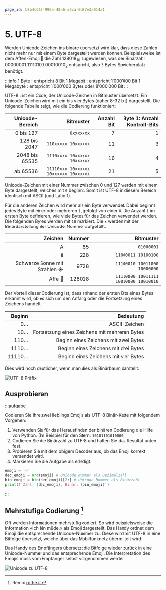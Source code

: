```yaml
---
page_id: b8b4c517-996a-48a6-a6ca-0d87e3a014a1
---
```



# 5. UTF-8

Werden Unicode-Zeichen ins binäre übersetzt wird klar, dass diese Zahlen nicht mehr nur mit einem Byte dargestellt werden können. Beispielsweise ist dem Affen-Emoji 🐒 die Zahl $128018_{10}$ zugewiesen, was der Binärzahl $00000001\:11110100\:00010010_{2}$ entspricht, also `3` Bytes Speicherplatz benötigt.


:::info
1 Byte
: entspricht $8$ Bit
1 Megabit
: entspricht $1'000'000$ Bit
1 Megabyte
: entspricht $1'000'000$ Bytes oder $8'000'000$ Bit
:::

UTF-8
: ist ein Code, der Unicode-Zeichen in Bitmuster übersetzt. Ein Unicode-Zeichen wird mit ein bis vier Bytes (daher 8-32 bit) dargestellt. Die folgende Tabelle zeigt, wie die Codierung funktioniert:

| Unicode-Bereich |                             Bitmuster | Anzahl Bit | Byte 1: Anzahl Kontroll-Bits |
| --------------: | ------------------------------------: | ---------: | ---------------------------: |
|       0 bis 127 |                            `0xxxxxxx` |          7 |                            1 |
|    128 bis 2047 |                   `110xxxxx 10xxxxxx` |         11 |                            3 |
|  2048 bis 65535 |          `1110xxxx 10xxxxxx 10xxxxxx` |         16 |                            4 |
|        ab 65536 | `11110xxx 10xxxxxx 10xxxxxx 10xxxxxx` |         21 |                            5 |

Unicode-Zeichen mit einer Nummer zwischen 0 und 127 werden mit einem Byte dargestellt, welches mit `0` beginnt. Somit ist UTF-8 in diesem Bereich identisch mit ASCII (und Latin 1).

Für die anderen Zeichen wird mehr als ein Byte verwendet. Dabei beginnt jedes Byte mit einer oder mehreren `1`, gefolgt von einer `0`. Die Anzahl `1` im ersten Byte definieren, wie viele Bytes für das Zeichen verwendet werden. Die folgenden Bytes werden mit `10` markiert. Die `x` werden mit der Binärdarstellung der Unicode-Nummer aufgefüllt.

|                       Zeichen | Nummer |                             Bitmuster |
| ----------------------------: | -----: | ------------------------------------: |
|                             A |     65 |                            `01000001` |
|                             ä |    228 |                   `11000011 10100100` |
| Schwarze Sonne mit Strahlen ☀ |   9728 |          `11100010 10011000 10000000` |
|                        Affe 🐒 | 128018 | `11110000 10011111 10010000 10010010` |

Der Vorteil dieser Codierung ist, dass anhand der ersten Bits eines Bytes erkannt wird, ob es sich um den Anfang oder die Fortsetzung eines Zeichens handelt.

| Beginn |                                     Bedeutung |
| -----: | --------------------------------------------: |
|     0… |                                 ASCII-Zeichen |
|    10… | Fortsetzung eines Zeichens mit mehreren Bytes |
|   110… |          Beginn eines Zeichens mit zwei Bytes |
|  1110… |          Beginn eines Zeichens mit drei Bytes |
| 11110… |          Beginn eines Zeichens mit vier Bytes |

Dies wird noch deutlicher, wenn man dies als Binärbaum darstellt:

![UTF-8 Präfix](images/utf-8-prefix.svg)

## Ausprobieren

<BinDecoder />

:::aufgabe
<Answer type="state" id="4a80bf12-cb19-47fa-8533-213c679f6e3d" />

Codieren Sie Ihre zwei lieblings Emojis als UTF-8 Binär-Kette mit folgendem Vorgehen:
1. Verwenden Sie für das Herausfinden der binären Codierung die Hilfe von Python. (Im Beispiel für den Stern: `10101101010000`)
2. Codieren Sie die Binärzahl zu UTF-8 und halten Sie das Resultat unten fest.
3. Probieren Sie mit dem obigem Decoder aus, ob das Emoji korrekt versendet wird.
4. Markieren Sie die Aufgabe als erledigt.

```py live_py id=437eee60-2003-4d6b-b0ae-2f967a7b8680
emoji = '⭐'
dec_emoji = ord(emoji) # Unicode Nummer als Dezimalzahl
bin_emoji = bin(dec_emoji)[2:] # Unicode Nummer als Binärzahl
print(f'Zahl: {dec_emoji}, Binär: {bin_emoji}')
```

<Answer type="text" id="91f5e478-a09b-495f-93a4-d7169ae34fdc" />
:::

## Mehrstufige Codierung [^1]


Oft werden Informationen mehrstufig codiert. So wird beispielsweise die Information «Ich bin müde.» als Emoji dargestellt. Das Handy ordnet dem Emoji die entsprechende Unicode-Nummer zu. Diese wird mit UTF-8 in eine Bitfolge übersetzt, welche über das Mobilfunknetz übermittelt wird.

Das Handy des Empfängers übersetzt die Bitfolge wieder zurück in eine Unicode-Nummer und das entsprechende Emoji. Die Interpretation des Emojis muss vom Empfänger selbst vorgenommen werden.

![Unicode zu UTF-8](./images/unicode.svg)


[^1]: Remix [rothe.io](https://rothe.io/?page=code/3-text/5-code/)
